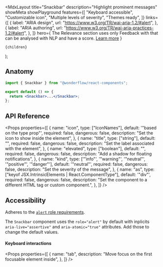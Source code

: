 
  <MdxLayout
    title="Snackbar"
    description="Highlight prominent messages"
    showMeta
    showPlayground
    features={[
      "Keyboard accessible",
      "Customizable icon",
      "Multiple levels of severity",
      "Themes ready",
    ]}
    links={[
      {
        label: "ARIA design",
        url: "https://www.w3.org/TR/wai-aria-1.2/#alert",
      },
      {
        label: "ARIA authoring",
        url: "https://www.w3.org/TR/wai-aria-practices-1.2/#alert",
      },
    ]}
    hero={
      <LiveArea fill>
        <Snackbar>
          The Relevance section uses only Feedback with that can be analysed
          with NLP and have a score. <a href="#">Learn more</a>
        </Snackbar>
      </LiveArea>
    }
  >
    {children}
  </MdxLayout>
);

## Anatomy

```jsx
import { Snackbar } from "@wonderflow/react-components";

export default () => {
  return <Snackbar>...</Snackbar>;
};
```

## API Reference

<Props
  properties={[
    {
      name: "icon",
      type: ["IconNames"],
      default: '"based on the type prop"',
      required: false,
      dangerous: false,
      description: "Set the icon to show inside the element",
    },
    {
      name: "title",
      type: ["string"],
      default: "",
      required: false,
      dangerous: false,
      description: "Set the label associated with the element",
    },
    {
      name: "elevated",
      type: ["boolean"],
      default: "",
      required: false,
      dangerous: false,
      description: "Add a shadow for floating notifications",
    },
    {
      name: "kind",
      type: ['"info"', '"warning"', '"neutral"', '"positive"', '"danger"'],
      default: '"neutral"',
      required: false,
      dangerous: false,
      description: "Set the severity of the message",
    },
    {
      name: "as",
      type: ["keyof JSX.IntrinsicElements | React.ComponentType<any>"],
      default: '"div"',
      required: false,
      dangerous: false,
      description:
        "Set the component to a different HTML tag or custom component.",
    },
  ]}
/>

## Accessibility

Adheres to the [`alert` role requirements](https://www.w3.org/TR/wai-aria-1.2/#alert).

The `Snackbar` component uses the `role="alert"` by default with inplicits `aria-live="assertive"` and `aria-atomic="true"` attributes. Add those to change the default values.

#### Keyboard interactions

<Props
  properties={[
    {
      name: "tab",
      description: "Move focus on the first focusable element inside",
    },
  ]}
/>

